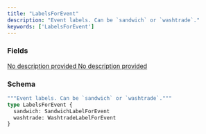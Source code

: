 ```yaml
---
title: "LabelsForEvent"
description: "Event labels. Can be `sandwich` or `washtrade`."
keywords: ['LabelsForEvent']
---
```


### Fields

<a href="/api-reference/types/sandwichlabelforevent">
  <ResponseField name="sandwich" type="SandwichLabelForEvent">
    No description provided
  </ResponseField>
</a>

<a href="/api-reference/types/washtradelabelforevent">
  <ResponseField name="washtrade" type="WashtradeLabelForEvent">
    No description provided
  </ResponseField>
</a>

### Schema


```graphql 
"""Event labels. Can be `sandwich` or `washtrade`."""
type LabelsForEvent {
  sandwich: SandwichLabelForEvent
  washtrade: WashtradeLabelForEvent
}
```
